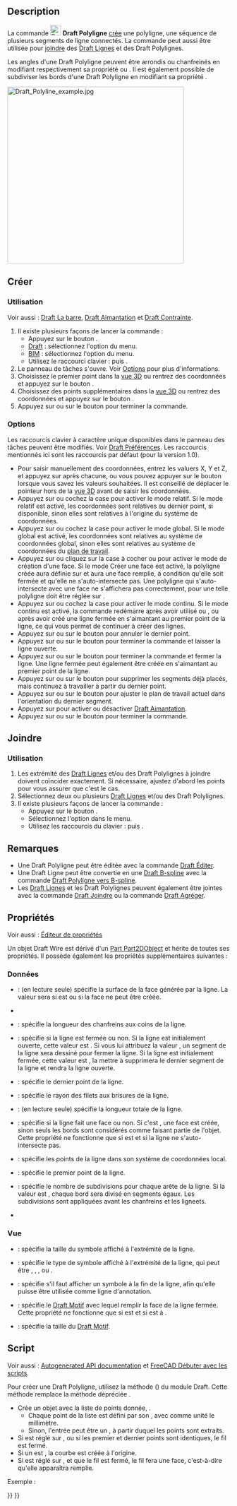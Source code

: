 <languages/>

{{Docnav/fr
|[[Draft_Line/fr|Ligne]]
|[[Draft_Fillet/fr|Congé]]
|[[Draft_Workbench/fr|Atelier Draft]]
|IconL=Draft_Line.svg 
|IconR=Draft_Fillet.svg
|IconC=Workbench_Draft.svg
}}

{{GuiCommand/fr
|Name=Draft Wire
|Name/fr=Draft Polyligne
|MenuLocation=Draft : Formes → Polyligne<br><br>BIM : Formes 2D → Polyligne
|Workbenches=[[Draft_Workbench/fr|Draft]], [[BIM_Workbench/fr|BIM]]
|Shortcut={{KEY|P}} {{KEY|L}}
|Version=0.7
|SeeAlso=[[Draft_Line/fr|Draft Ligne]], [[Draft_BSpline/fr|Draft B-spline]]
}}

==Description== 

La commande [[Image:Draft_Wire.svg|24px]] '''Draft Polyligne''' [[#Cr.C3.A9er|crée]] une polyligne, une séquence de plusieurs segments de ligne connectés. La commande peut aussi être utilisée pour [[#Joindre|joindre]] des [[Draft_Line/fr|Draft Lignes]] et des Draft Polylignes.

Les angles d'une Draft Polyligne peuvent être arrondis ou chanfreinés en modifiant respectivement sa propriété {{PropertyData|Fillet Radius}} ou {{PropertyData|Chamfer Size}}. Il est également possible de subdiviser les bords d'une Draft Polyligne en modifiant sa propriété {{PropertyData|Subdivisions}}.

[[Image:Draft_Polyline_example.jpg|400px]]
{{Caption|Une polyligne définie par plusieurs points}}

<span id="Create"></span>
==Créer==

<span id="Usage"></span>
===Utilisation===

Voir aussi : [[Draft_Tray/fr|Draft La barre]], [[Draft_Snap/fr|Draft Aimantation]] et [[Draft_Constrain/fr|Draft Contrainte]].

# Il existe plusieurs façons de lancer la commande :
#* Appuyez sur le bouton {{Button|[[Image:Draft_Wire.svg|16px]] [[Draft_Wire/fr|Polyligne]]}}.
#* [[Draft_Workbench/fr|Draft]] : sélectionnez l'option {{MenuCommand|Formes → [[Image:Draft_Wire.svg|16px]] Polyligne}} du menu.
#* [[BIM_Workbench/fr|BIM]] : sélectionnez l'option {{MenuCommand|Formes 2D → [[Image:Draft_Wire.svg|16px]] Polyligne}} du menu.
#* Utilisez le raccourci clavier : {{KEY|P}} puis {{KEY|L}}.
# Le panneau de tâches {{MenuCommand|Polyligne}} s'ouvre. Voir [[#Options|Options]] pour plus d'informations.
# Choisissez le premier point dans la [[3D_view/fr|vue 3D]] ou rentrez des coordonnées et appuyez sur le bouton {{Button|[[Image:Draft_AddPoint.svg|16px]] Entrer un point}}.
# Choisissez des points supplémentaires dans la [[3D_view/fr|vue 3D]] ou rentrez des coordonnées et appuyez sur le bouton {{Button|[[Image:Draft_AddPoint.svg|16px]] Entrer un point}}.
# Appuyez sur {{KEY|Échap}} ou sur le bouton {{Button|Fermer}} pour terminer la commande.

===Options===

Les raccourcis clavier à caractère unique disponibles dans le panneau des tâches peuvent être modifiés. Voir [[Draft_Preferences/fr|Draft Préférences]]. Les raccourcis mentionnés ici sont les raccourcis par défaut (pour la version 1.0).

* Pour saisir manuellement des coordonnées, entrez les valuers X, Y et Z, et appuyez sur {{KEY|Entrée}} après chacune, ou vous pouvez appuyer sur le bouton {{Button|[[Image:Draft_AddPoint.svg|16px]] Entrer un point}} lorsque vous savez les valeurs souhaitées. Il est conseillé de déplacer le pointeur hors de la [[3D_view/fr|vue 3D]] avant de saisir les coordonnées.
* Appuyez sur {{KEY|R}} ou cochez la case {{MenuCommand|Relative}} pour activer le mode relatif. Si le mode relatif est activé, les coordonnées sont relatives au dernier point, si disponible, sinon elles sont relatives à l'origine du système de coordonnées.
* Appuyez sur {{KEY|G}} ou cochez la case {{MenuCommand|Global}} pour activer le mode global. Si le mode global est activé, les coordonnées sont relatives au système de coordonnées global, sinon elles sont relatives au système de coordonnées du [[Draft_SelectPlane/fr|plan de travail]].
* Appuyez sur {{KEY|F}} ou cliquez sur la case à cocher {{MenuCommand|Remplir}} {{VersionNoteMinus/fr|1.0}} ou {{MenuCommand|Créer une face}} {{VersionNote/fr|1.1}} pour activer le mode de création d'une face. Si le mode Créer une face est activé, la polyligne créée aura {{PropertyData|Make Face}} définie sur {{TRUE}} et aura une face remplie, à condition qu'elle soit fermée et qu'elle ne s'auto-intersecte pas. Une polyligne qui s'auto-intersecte avec une face ne s'affichera pas correctement, pour une telle polyligne {{PropertyData|Make Face}} doit être réglée sur {{FALSE}}.
* Appuyez sur {{KEY|N}} ou cochez la case {{MenuCommand|Continuer}} pour activer le mode continu. Si le mode continu est activé, la commande redémarre après avoir utilisé {{Button|[[Image:Draft_FinishLine.svg|16px]] Terminer}} ou {{Button|[[Image:Draft_CloseLine.svg|16px]] Fermer}}, ou après avoir créé une ligne fermée en s'aimantant au premier point de la ligne, ce qui vous permet de continuer à créer des lignes.
* Appuyez sur {{KEY|/}} ou sur le bouton {{Button|[[Image:Draft_UndoLine.svg|16px]] Annuler}} pour annuler le dernier point.
* Appuyez sur {{KEY|A}} ou sur le bouton {{Button|[[Image:Draft_FinishLine.svg|16px]] Terminer}} pour terminer la commande et laisser la ligne ouverte.
* Appuyez sur {{KEY|O}} ou sur le bouton {{Button|[[Image:Draft_CloseLine.svg|16px]] Fermer}} pour terminer la commande et fermer la ligne. Une ligne fermée peut également être créée en s'aimantant au premier point de la ligne.
* Appuyez sur {{KEY|W}} ou sur le bouton {{Button|[[Image:Draft Wipe.svg|16px]] Effacer}} pour supprimer les segments déjà placés, mais continuez à travailler à partir du dernier point.
* Appuyez sur {{KEY|U}} ou sur le bouton {{Button|[[Image:Draft SelectPlane.svg|16px]] [[Draft_SelectPlane/fr|Définir le plan de travail]]}} pour ajuster le plan de travail actuel dans l'orientation du dernier segment.
* Appuyez sur {{KEY|S}} pour activer ou désactiver [[Draft_Snap/fr|Draft Aimantation]].
* Appuyez sur {{KEY|Échap}} ou sur le bouton {{Button|Fermer}} pour terminer la commande.

<span id="Join"></span>
==Joindre==

<span id="Usage"></span>
===Utilisation===

# Les extrémité des [[Draft_Line/fr|Draft Lignes]] et/ou des Draft Polylignes à joindre doivent coïncider exactement. Si nécessaire, ajustez d'abord les points pour vous assurer que c'est le cas.
# Sélectionnez deux ou plusieurs [[Draft_Line/fr|Draft Lignes]] et/ou des Draft Polylignes.
# Il existe plusieurs façons de lancer la commande :
#* Appuyez sur le bouton {{Button|[[Image:Draft_Wire.svg|16px]] [[Draft_Wire/fr|Polyligne]]}}.
#* Sélectionnez l'option {{MenuCommand|Draft → [[Image:Draft_Wire.svg|16px]] Polyligne}} dans le menu.
#* Utilisez les raccourcis du clavier : {{KEY|P}} puis {{KEY|L}}.

<span id="Notes"></span>
==Remarques==

* Une Draft Polyligne peut être éditée avec la commande [[Draft_Edit/fr|Draft Éditer]].
* Une Draft Ligne peut être convertie en une [[Draft_BSpline/fr|Draft B-spline]] avec la commande [[Draft_WireToBSpline/fr|Draft Polyligne vers B-spline]].
* Les [[Draft_Line/fr|Draft Lignes]] et les Draft Polylignes peuvent également être jointes avec la commande [[Draft_Join/fr|Draft Joindre]] ou la commande [[Draft_Upgrade/fr|Draft Agréger]].

<span id="Properties"></span>
==Propriétés==

Voir aussi : [[Property_editor/fr|Éditeur de propriétés]]

Un objet Draft Wire est dérivé d'un [[Part_Part2DObject/fr|Part Part2DObject]] et hérite de toutes ses propriétés. Il possède également les propriétés supplémentaires suivantes :

<span id="Data"></span>
===Données===

{{TitleProperty|Draft}}

* {{PropertyData|Area|Area}} : (en lecture seule) spécifie la surface de la face générée par la ligne. La valeur sera {{value|0.0}} si {{PropertyData|Make Face}} est {{FALSE}} ou si la face ne peut être créée.
* {{PropertyData|Base|Link}}
* {{PropertyData|Chamfer Size|Length}} : spécifie la longueur des chanfreins aux coins de la ligne.
* {{PropertyData|Closed|Bool}} : spécifie si la ligne est fermée ou non. Si la ligne est initialement ouverte, cette valeur est {{FALSE}}. Si vous lui attribuez la valeur {{TRUE}}, un segment de la ligne sera dessiné pour fermer la ligne. Si la ligne est initialement fermée, cette valeur est {{TRUE}}, la mettre à {{FALSE}} supprimera le dernier segment de la ligne et rendra la ligne ouverte.
* {{PropertyData|End|VectorDistance}} : spécifie le dernier point de la ligne.
* {{PropertyData|lignelet Radius|Length}} : spécifie le rayon des filets aux brisures de la ligne.
* {{PropertyData|Length|Length}} : (en lecture seule) spécifie la longueur totale de la ligne.
* {{PropertyData|Make Face|Bool}} : spécifie si la ligne fait une face ou non. Si c'est {{TRUE}}, une face est créée, sinon seuls les bords sont considérés comme faisant partie de l'objet. Cette propriété ne fonctionne que si {{PropertyData|Closed}} est {{TRUE}} et si la ligne ne s'auto-intersecte pas.
* {{PropertyData|Points|VectorList}} : spécifie les points de la ligne dans son système de coordonnées local.
* {{PropertyData|Start|VectorDistance}} : spécifie le premier point de la ligne.
* {{PropertyData|Subdivisions|Integer}} : spécifie le nombre de subdivisions pour chaque arête de la ligne. Si la valeur est {{value|1}}, chaque bord sera divisé en {{value|2}} segments égaux. Les subdivisions sont appliquées avant les chanfreins et les ligneets.
* {{PropertyData|Tool|Link}}

<span id="View"></span>
=== Vue ===

{{TitleProperty|Draft}}

* {{PropertyView|Arrow Size|Length}} : spécifie la taille du symbole affiché à l'extrémité de la ligne.
* {{PropertyView|Arrow Type|Enumeration}} : spécifie le type de symbole affiché à l'extrémité de la ligne, qui peut être {{value|Dot}}, {{value|Circle}}, {{value|Arrow}}, {{value|Tick}} ou {{value|Tick-2}}.
* {{PropertyView|End Arrow|Bool}} : spécifie s'il faut afficher un symbole à la fin de la ligne, afin qu'elle puisse être utilisée comme ligne d'annotation.
* {{PropertyView|Pattern|Enumeration}} : spécifie le [[Draft_Pattern/fr|Draft Motif]] avec lequel remplir la face de la ligne fermée. Cette propriété ne fonctionne que si {{PropertyData|Make Face}} est {{TRUE}} et si {{PropertyView|Display Mode}} est à {{value|Flat Lines}}.
* {{PropertyView|Pattern Size|Float}} : spécifie la taille du [[Draft_Pattern/fr|Draft Motif]].

<span id="Scripting"></span>
==Script==

Voir aussi : [https://freecad.github.io/SourceDoc/ Autogenerated API documentation] et [[FreeCAD_Scripting_Basics/fr|FreeCAD Débuter avec les scripts]].

Pour créer une Draft Polyligne, utilisez la méthode {{incode|make_wire}} ({{Version/fr|0.19}}) du module Draft. Cette méthode remplace la méthode dépréciée {{incode|makeWire}}.

{{Code|code=
wire = make_wire(pointslist, closed=False, placement=None, face=None, support=None)
wire = make_wire(Part.Wire, closed=False, placement=None, face=None, support=None)
}}

* Crée un objet {{incode|Wire}} avec la liste de points donnée, {{incode|liste de points}}.
** Chaque point de la liste est défini par son {{incode|FreeCAD.Vector}}, avec comme unité le millimètre.
** Sinon, l'entrée peut être un {{incode|Part.Wire}}, à partir duquel les points sont extraits.
* Si {{incode|closed}} est réglé sur {{incode|True}}, ou si les premier et dernier points sont identiques, le fil est fermé.
* Si un {{incode|placement}} est {{incode|None}}, la courbe est créée à l'origine.
* Si {{incode|face}} est réglé sur {{incode|True}}, et que le fil est fermé, le fil fera une face, c'est-à-dire qu'elle apparaîtra remplie.

Exemple : 

{{Code|code=
import FreeCAD as App
import Draft

doc = App.newDocument()

p1 = App.Vector(0, 0, 0)
p2 = App.Vector(1000, 1000, 0)
p3 = App.Vector(2000, 0, 0)

wire1 = Draft.make_wire([p1, p2, p3], closed=True)
wire2 = Draft.make_wire([p1, 2*p3, 1.3*p2], closed=True)
wire3 = Draft.make_wire([1.3*p3, p1, -1.7*p2], closed=True)

doc.recompute()
}}


{{Docnav/fr
|[[Draft_Line/fr|Ligne]]
|[[Draft_Fillet/fr|Congé]]
|[[Draft_Workbench/fr|Draft]]
|IconL=Draft_Line.svg 
|IconR=Draft_Fillet.svg
|IconC=Workbench_Draft.svg
}}

{{Draft Tools navi{{#translation:}}}}
{{Userdocnavi{{#translation:}}}}